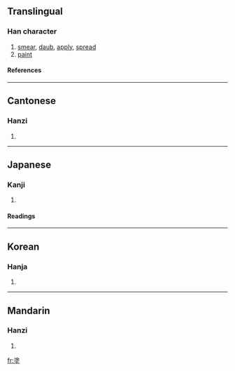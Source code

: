 {{see|凃|涂}}

==Translingual==
===Han character===
{{Han char|rn=32|rad=土|as=10|sn=13|four=3810<sub>4</sub>|canj=水木土 (EDG)}}
# [[smear]], [[daub]], [[apply]], [[spread]]
# [[paint]]
====References====
{{Han ref|kx=0235.200|dkj=05338|dj=0473.120|hdz=10474.080|uh=5857|ud=22615|bh=B6EE|bd=46830}}
----
==Cantonese==
===Hanzi===
{{yue-hanzi|jyut=|y=tou4}}
# {{defn|Cantonese}}
----
==Japanese==
===Kanji===
{{ja-kanji|grade=c|rs=土10}}
# {{defn|Japanese}} 
====Readings====
{{ja-readings|on=[[と]] (to)|kun=[[ぬる]] (nuru), [[どろ]] (doro), [[まみれる]] (mamireru)}}
----
==Korean==
===Hanja===
{{ko-hanja|hangeul=도|rv=do|mr=to}}
# {{defn|Korean}}
----
==Mandarin==
===Hanzi===
{{cmn-hanzi|sim=涂|pin=[[tú]] ([[tu2]])|wg=t'u<sup>2</sup>}}
# {{defn|Mandarin}}

[[fr:塗]]